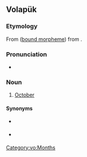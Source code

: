 ==Volapük==

===Etymology===
From {{suffix|vo|bals|t1=ten”, [[supersede]]d by “{{l|vo|deg}}|-ul|t2=month}} ([[bound morpheme]]) from {{l|vo|mul||month}}.

===Pronunciation===
* {{IPA|vo|[bal.ˈsul]}}

===Noun===
{{head|vo|noun}}

# {{lb|vo|obsolete}} [[October]]

====Synonyms====
* {{l|vo|otul}} {{q|obsolete, [[Original Volapük]]}}
* {{l|vo|tobul}} {{q|[[New Volapük]]}}

[[Category:vo:Months]]